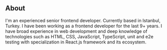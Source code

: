 ## About

I'm an experienced senior frontend developer. Currently based in Istanbul, Turkey.
I have been working as a frontend developer for the last 9+ years. I have broad experience in web development and deep knowledge of technologies such as HTML, CSS, JavaScript, TypeScript, unit and e2e testing with specialization in React.js framework and its ecosystem.
